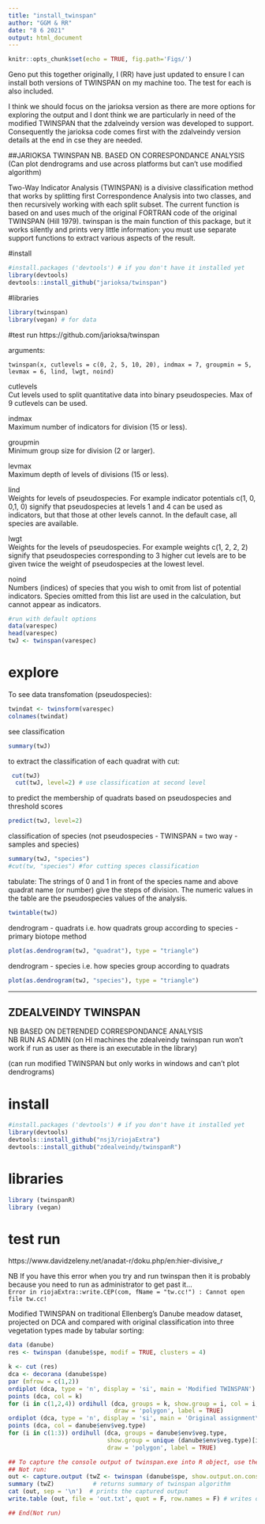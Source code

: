 ```yaml
---
title: "install_twinspan"
author: "GGM & RR"
date: "8 6 2021"
output: html_document
---
```


```r
knitr::opts_chunk$set(echo = TRUE, fig.path='Figs/')
```

Geno put this together originally, I (RR) have just updated to ensure I can install both versions of TWINSPAN on my machine too. The test for each is also included. 

I think we should focus on the jarioksa version as there are more options for exploring the output and I dont think we are particularly in need of the modified TWINSPAN that the zdalveindy version was developed to support. Consequently the jarioksa code comes first with the zdalveindy version details at the end in cse they are needed.


##JARIOKSA TWINSPAN
NB. BASED ON CORRESPONDANCE ANALYSIS  
(Can plot dendrograms and use across platforms but can't use modified algorithm)  

Two-Way Indicator Analysis (TWINSPAN) is a divisive classification method that works by splitting first Correspondence Analysis into two classes, and then recursively working with each split subset. The current function is based on and uses much of the original FORTRAN code of the original TWINSPAN (Hill 1979). twinspan is the main function of this package, but it works silently and prints very little information: you must use separate support functions to extract various aspects of the result.

#install
```r
#install.packages ('devtools') # if you don't have it installed yet
library(devtools)
devtools::install_github("jarioksa/twinspan") 
```


#libraries
```r
library(twinspan)
library(vegan) # for data
```

#test run
https://github.com/jarioksa/twinspan

arguments: 

`twinspan(x, cutlevels = c(0, 2, 5, 10, 20), indmax = 7, groupmin = 5,
  levmax = 6, lind, lwgt, noind)`
  
cutlevels	 
Cut levels used to split quantitative data into binary pseudospecies. Max of 9 cutlevels can be used.

indmax	 
Maximum number of indicators for division (15 or less).

groupmin	 
Minimum group size for division (2 or larger).

levmax	 
Maximum depth of levels of divisions (15 or less).

lind	 
Weights for levels of pseudospecies. For example indicator potentials c(1, 0, 0,1, 0) signify that pseudospecies at levels 1 and 4 can be used as indicators, but that those at other levels cannot. In the default case, all species are available.

lwgt	 
Weights for the levels of pseudospecies. For example weights c(1, 2, 2, 2) signify that pseudospecies corresponding to 3 higher cut levels are to be given twice the weight of pseudospecies at the lowest level.

noind	 
Numbers (indices) of species that you wish to omit from list of potential indicators. Species omitted from this list are used in the calculation, but cannot appear as indicators.

```r
#run with default options
data(varespec)
head(varespec)
twJ <- twinspan(varespec)

```

# explore

To see data transfomation (pseudospecies):
```r
twindat <- twinsform(varespec)
colnames(twindat)
```

see classification
```r
summary(twJ)
```

to extract the classification of each quadrat with cut:
```r
 cut(twJ)
  cut(twJ, level=2) # use classification at second level
```
to predict the membership of quadrats based on pseudospecies and threshold scores
```r
predict(twJ, level=2)
```
classification of species (not pseudospecies - TWINSPAN = two way - samples and species)
```r
summary(twJ, "species")
#cut(tw, "species") #for cutting speces classification
```
tabulate: The strings of 0 and 1 in front of the species name and above quadrat name (or number) give the steps of division. The numeric values in the table are the pseudospecies values of the analysis.
```r
twintable(twJ)

```
dendrogram - quadrats i.e. how quadrats group according to species - primary biotope method
```r
plot(as.dendrogram(twJ, "quadrat"), type = "triangle")
```

dendrogram - species i.e. how species group according to quadrats
```r
plot(as.dendrogram(twJ, "species"), type = "triangle")
```
***
## ZDEALVEINDY TWINSPAN
NB BASED ON DETRENDED CORRESPONDANCE ANALYSIS  
NB RUN AS ADMIN (on HI machines the zdealveindy twinspan run won't work if run as user as there is an executable in the library)  

(can run modified TWINSPAN but only works in windows and can't plot dendrograms) 

# install
```r
#install.packages ('devtools') # if you don't have it installed yet
library(devtools)
devtools::install_github("nsj3/riojaExtra")
devtools::install_github("zdealveindy/twinspanR")
```


# libraries
```r
library (twinspanR)
library (vegan)
```


# test run
https://www.davidzeleny.net/anadat-r/doku.php/en:hier-divisive_r  

NB If you have this error when you try and run twinspan then it is probably because you need to run as administrator to get past it...  
`Error in riojaExtra::write.CEP(com, fName = "tw.cc!") : Cannot open file tw.cc!`  

Modified TWINSPAN on traditional Ellenberg's Danube meadow dataset, projected on DCA and compared with original classification into three vegetation types made by tabular sorting:

```r
data (danube)
res <- twinspan (danube$spe, modif = TRUE, clusters = 4)
```
```r
k <- cut (res)
dca <- decorana (danube$spe)
par (mfrow = c(1,2))
ordiplot (dca, type = 'n', display = 'si', main = 'Modified TWINSPAN')
points (dca, col = k)
for (i in c(1,2,4)) ordihull (dca, groups = k, show.group = i, col = i,
                              draw = 'polygon', label = TRUE)
ordiplot (dca, type = 'n', display = 'si', main = 'Original assignment\n (Ellenberg 1954)')
points (dca, col = danube$env$veg.type)
for (i in c(1:3)) ordihull (dca, groups = danube$env$veg.type, 
                            show.group = unique (danube$env$veg.type)[i], col = i,
                            draw = 'polygon', label = TRUE)

## To capture the console output of twinspan.exe into R object, use the following:
## Not run: 
out <- capture.output (twZ <- twinspan (danube$spe, show.output.on.console = T))
summary (twZ)           # returns summary of twinspan algorithm
cat (out, sep = '\n')  # prints the captured output
write.table (out, file = 'out.txt', quot = F, row.names = F) # writes output to 'out.txt' file

## End(Not run)
```

